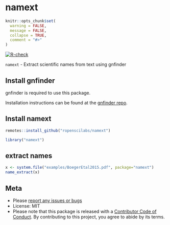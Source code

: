 namext
======

```r
knitr::opts_chunk$set(
  warning = FALSE,
  message = FALSE,
  collapse = TRUE,
  comment = "#>"
)
```

[![R-check](https://github.com/ropenscilabs/namext/workflows/R-check/badge.svg)](https://github.com/ropenscilabs/namext/actions/)


`namext` - Extract scientific names from text using gnfinder

## Install gnfinder

gnfinder is required to use this package.

Installation instructions can be found at the [gnfinder repo](https://github.com/gnames/gnfinder). 

## Install namext

```r
remotes::install_github("ropenscilabs/namext")
```

```r
library("namext")
```

## extract names

```r
x <- system.file("examples/BoegerEtal2015.pdf", package="namext")
name_extract(x)
```

## Meta

* Please [report any issues or bugs](https://github.com/ropenscilabs/namext/issues)
* License: MIT
* Please note that this package is released with a [Contributor Code of Conduct](https://ropensci.org/code-of-conduct/). By contributing to this project, you agree to abide by its terms.
